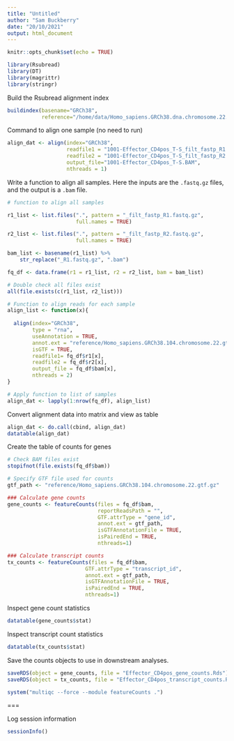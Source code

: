 ```yaml
---
title: "Untitled"
author: "Sam Buckberry"
date: "20/10/2021"
output: html_document
---
```


```r
knitr::opts_chunk$set(echo = TRUE)
```

```r
library(Rsubread)
library(DT)
library(magrittr)
library(stringr)
```

Build the Rsubread alignment index
```r
buildindex(basename="GRCh38",
           reference="/home/data/Homo_sapiens.GRCh38.dna.chromosome.22.fa.gz")
```

Command to align one sample (no need to run)
```r
align_dat <- align(index="GRCh38",
                   readfile1 = "1001-Effector_CD4pos_T-S_filt_fastp_R1.fastq.gz",
                   readfile2 = "1001-Effector_CD4pos_T-S_filt_fastp_R2.fastq.gz",
                   output_file="1001-Effector_CD4pos_T-S.BAM",
                   nthreads = 1)
```

Write a function to align all samples. Here the inputs are the `.fastq.gz` files, and the output is a `.bam` file. 
```r
# function to align all samples

r1_list <- list.files(".", pattern = "_filt_fastp_R1.fastq.gz",
                      full.names = TRUE)

r2_list <- list.files(".", pattern = "_filt_fastp_R2.fastq.gz",
                      full.names = TRUE)

bam_list <- basename(r1_list) %>%
    str_replace("_R1.fastq.gz", ".bam")

fq_df <- data.frame(r1 = r1_list, r2 = r2_list, bam = bam_list)

# Double check all files exist
all(file.exists(c(r1_list, r2_list)))

# Function to align reads for each sample
align_list <- function(x){
  
  align(index="GRCh38",
        type = "rna",
        useAnnotation = TRUE,
        annot.ext = "reference/Homo_sapiens.GRCh38.104.chromosome.22.gtf.gz",
        isGTF = TRUE,
        readfile1= fq_df$r1[x],
        readfile2 = fq_df$r2[x],
        output_file = fq_df$bam[x],
        nthreads = 2)
}

# Apply function to list of samples
align_dat <- lapply(1:nrow(fq_df), align_list)
```

Convert alignment data into matrix and view as table
```r
align_dat <- do.call(cbind, align_dat)
datatable(align_dat)
```

Create the table of counts for genes
```r
# Check BAM files exist
stopifnot(file.exists(fq_df$bam))

# Specify GTF file used for counts
gtf_path <- "reference/Homo_sapiens.GRCh38.104.chromosome.22.gtf.gz"

### Calculate gene counts
gene_counts <- featureCounts(files = fq_df$bam,
                             reportReadsPath = "",
                             GTF.attrType = "gene_id",
                             annot.ext = gtf_path,
                             isGTFAnnotationFile = TRUE,
                             isPairedEnd = TRUE,
                             nthreads=1)

### Calculate transcript counts
tx_counts <- featureCounts(files = fq_df$bam,
                         GTF.attrType = "transcript_id",
                         annot.ext = gtf_path,
                         isGTFAnnotationFile = TRUE,
                         isPairedEnd = TRUE,
                         nthreads=1)
```

Inspect gene count statistics
```r
datatable(gene_counts$stat)
```

Inspect transcript count statistics
```r
datatable(tx_counts$stat)
```

Save the counts objects to use in downstream analyses.
```r
saveRDS(object = gene_counts, file = "Effector_CD4pos_gene_counts.Rds")
saveRDS(object = tx_counts, file = "Effector_CD4pos_transcript_counts.Rds")
```

```r
system("multiqc --force --module featureCounts .")
```


===

Log session information
```r
sessionInfo()
```


